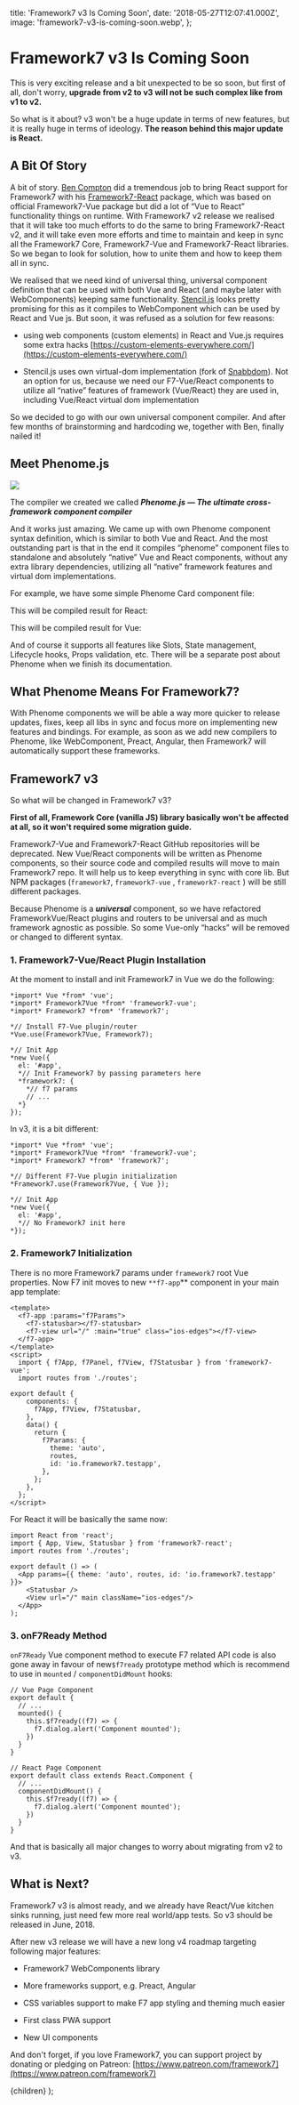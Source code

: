   title: 'Framework7 v3 Is Coming Soon',
  date: '2018-05-27T12:07:41.000Z',
  image: 'framework7-v3-is-coming-soon.webp',
};

# Framework7 v3 Is Coming Soon

This is very exciting release and a bit unexpected to be so soon, but first of all, don't worry, **upgrade from v2 to v3 will not be such complex like from v1 to v2.**

So what is it about? v3 won't be a huge update in terms of new features, but it is really huge in terms of ideology. **The reason behind this major update is React.**

## A Bit Of Story

A bit of story. [Ben Compton](https://github.com/bencompton/) did a tremendous job to bring React support for Framework7 with his [Framework7-React](https://github.com/bencompton/framework7-react) package, which was based on official Framework7-Vue package but did a lot of “Vue to React” functionality things on runtime. With Framework7 v2 release we realised that it will take too much efforts to do the same to bring Framework7-React v2, and it will take even more efforts and time to maintain and keep in sync all the Framework7 Core, Framework7-Vue and Framework7-React libraries. So we began to look for solution, how to unite them and how to keep them all in sync.

We realised that we need kind of universal thing, universal component definition that can be used with both Vue and React (and maybe later with WebComponents) keeping same functionality. [Stencil.js](https://stenciljs.com/) looks pretty promising for this as it compiles to WebComponent which can be used by React and Vue js. But soon, it was refused as a solution for few reasons:

- using web components (custom elements) in React and Vue.js requires some extra hacks [https://custom-elements-everywhere.com/](https://custom-elements-everywhere.com/)

- Stencil.js uses own virtual-dom implementation (fork of [Snabbdom](https://github.com/snabbdom/snabbdom)). Not an option for us, because we need our F7-Vue/React components to utilize all “native” features of framework (Vue/React) they are used in, including Vue/React virtual dom implementation

So we decided to go with our own universal component compiler. And after few months of brainstorming and hardcoding we, together with Ben, finally nailed it!

## Meet Phenome.js

![](/images/framework7-v3-is-coming-soon-0.png)

The compiler we created we called **_Phenome.js — The ultimate cross-framework component compiler_**

And it works just amazing. We came up with own Phenome component syntax definition, which is similar to both Vue and React. And the most outstanding part is that in the end it compiles “phenome” component files to standalone and absolutely “native” Vue and React components, without any extra library dependencies, utilizing all “native” framework features and virtual dom implementations.

For example, we have some simple Phenome Card component file:

<Gist src="https://gist.github.com/nolimits4web/e9fc4ce6379c6db3bb1efbe64f47e80d.js" />

This will be compiled result for React:

<Gist src="https://gist.github.com/nolimits4web/e78ee835605299814d6bc99d7c8fb004.js" />

This will be compiled result for Vue:

<Gist src="https://gist.github.com/nolimits4web/37ea4740d23b0660383529dd07b11ad7.js" />

And of course it supports all features like Slots, State management, Lifecycle hooks, Props validation, etc. There will be a separate post about Phenome when we finish its documentation.

## What Phenome Means For Framework7?

With Phenome components we will be able a way more quicker to release updates, fixes, keep all libs in sync and focus more on implementing new features and bindings. For example, as soon as we add new compilers to Phenome, like WebComponent, Preact, Angular, then Framework7 will automatically support these frameworks.

## Framework7 v3

So what will be changed in Framework7 v3?

**First of all, Framework Core (vanilla JS) library basically won't be affected at all, so it won't required some migration guide.**

Framework7-Vue and Framework7-React GitHub repositories will be deprecated. New Vue/React components will be written as Phenome components, so their source code and compiled results will move to main Framework7 repo. It will help us to keep everything in sync with core lib. But NPM packages (`framework7`, `framework7-vue` , `framework7-react` ) will be still different packages.

Because Phenome is a **_universal_** component, so we have refactored FrameworkVue/React plugins and routers to be universal and as much framework agnostic as possible. So some Vue-only “hacks” will be removed or changed to different syntax.

### 1. Framework7-Vue/React Plugin Installation

At the moment to install and init Framework7 in Vue we do the following:

```
*import* Vue *from* 'vue';
*import* Framework7Vue *from* 'framework7-vue';
*import* Framework7 *from* 'framework7';
```

```
*// Install F7-Vue plugin/router
*Vue.use(Framework7Vue, Framework7);
```

```
*// Init App
*new Vue({
  el: '#app',
  *// Init Framework7 by passing parameters here
  *framework7: {
    *// f7 params
    // ...
  *}
});
```

In v3, it is a bit different:

```
*import* Vue *from* 'vue';
*import* Framework7Vue *from* 'framework7-vue';
*import* Framework7 *from* 'framework7';
```

```
*// Different F7-Vue plugin initialization
*Framework7.use(Framework7Vue, { Vue });
```

```
*// Init App
*new Vue({
  el: '#app',
  *// No Framework7 init here
*});
```

### 2. Framework7 Initialization

There is no more Framework7 params under `framework7` root Vue properties. Now F7 init moves to new `**f7-app`\*\* component in your main app template:

```
<template>
  <f7-app :params="f7Params">
    <f7-statusbar></f7-statusbar>
    <f7-view url="/" :main="true" class="ios-edges"></f7-view>
  </f7-app>
</template>
<script>
  import { f7App, f7Panel, f7View, f7Statusbar } from 'framework7-vue';
  import routes from './routes';
```

```
export default {
    components: {
      f7App, f7View, f7Statusbar,
    },
    data() {
      return {
        f7Params: {
          theme: 'auto',
          routes,
          id: 'io.framework7.testapp',
        },
      };
    },
  };
</script>
```

For React it will be basically the same now:

```
import React from 'react';
import { App, View, Statusbar } from 'framework7-react';
import routes from './routes';
```

```
export default () => (
  <App params={{ theme: 'auto', routes, id: 'io.framework7.testapp' }}>
    <Statusbar />
    <View url="/" main className="ios-edges"/>
  </App>
);
```

### 3. onF7Ready Method

`onF7Ready` Vue component method to execute F7 related API code is also gone away in favour of new`$f7ready` prototype method which is recommend to use in `mounted` / `componentDidMount` hooks:

```
// Vue Page Component
export default {
  // ...
  mounted() {
    this.$f7ready((f7) => {
      f7.dialog.alert('Component mounted');
    })
  }
}
```

```
// React Page Component
export default class extends React.Component {
  // ...
  componentDidMount() {
    this.$f7ready((f7) => {
      f7.dialog.alert('Component mounted');
    })
  }
}
```

And that is basically all major changes to worry about migrating from v2 to v3.

## What is Next?

Framework7 v3 is almost ready, and we already have React/Vue kitchen sinks running, just need few more real world/app tests. So v3 should be released in June, 2018.

After new v3 release we will have a new long v4 roadmap targeting following major features:

- Framework7 WebComponents library

- More frameworks support, e.g. Preact, Angular

- CSS variables support to make F7 app styling and theming much easier

- First class PWA support

- New UI components

And don't forget, if you love Framework7, you can support project by donating or pledging on Patreon: [https://www.patreon.com/framework7](https://www.patreon.com/framework7)

  <PostLayout meta={meta}>{children}</PostLayout>
);
